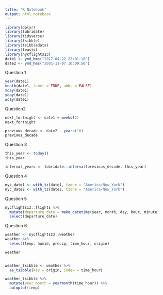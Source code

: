 ```yaml
---
title: "R Notebook"
output: html_notebook
---
```


```r
library(dplyr)
library(lubridate)
library(tidyverse)
library(tsibble)
library(tsibbledata)
library(feasts)
library(nycflights13)
date1 <- ymd_hms("2017-04-22 22:01:18")
date2 <- ymd_hms("2001-11-07 10:09:56")
```

Question 1

```r
year(date1)
month(date1, label = TRUE, abbr = FALSE)
mday(date1)
yday(date1)
wday(date1)
```

Question2

```r
next_fortnight <- date1 + weeks(2)
next_fortnight
```

```r
previous_decade <- date2 - years(10)
previous_decade
```

Question 3

```r
this_year <- today()
this_year
```

```r
interval_years <- lubridate::interval(previous_decade, this_year)
```

Question 4

```r
nyc_date1 <- with_tz(date1, tzone = "America/New_York")
nyc_date2 <- with_tz(date2, tzone = "America/New_York")
```

Question 5

```r
nycflights13::flights %>%
  mutate(departure_date = make_datetime(year, month, day, hour, minute)) %>%
  select(departure_date)

```

Question 6

```r
weather <- nycflights13::weather 
weather %>%
  select(temp, humid, precip, time_hour, origin)

weather 
  
```



```r
weather_tsibble <- weather %>%
  as_tsibble(key = origin, index = time_hour)
```

```r
weather_tsibble %>%
  mutate(year_month = yearmonth(time_hour)) %>%
  autoplot(temp)

```

```r

```

